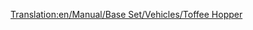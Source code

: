 [[Translation:en/Manual/Base Set/Vehicles/Toffee Hopper]]
{{nl/Wagons|Naam=Toffeewagon
|Afbeelding=[[File:en/Toffeehopper.png]]
|NormaalKosten=£1,125 ($2,250)
|NormaalGewicht=20 / 50 t
|NormaalCapaciteit=30 ton toffee
|MonoKosten="
|MonoGewicht=20 / 55 t
|MonoCapaciteit=35 ton toffee
|MagKosten="
|MagGewicht=20 / 57 t
|MagCapaciteit=37 ton toffee
|Omschrijving=Een wagon ontworpen voor het transporteren van toffee. Gebruik deze wagon als je toffee van een toffeegroeve naar de snoepfabriek wil transporteren.
}}